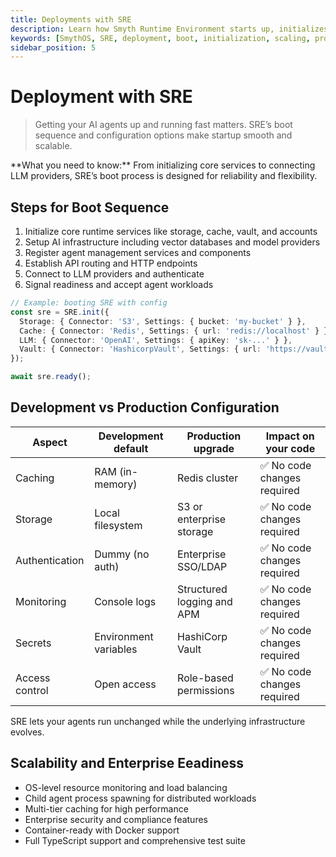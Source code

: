```yaml
---
title: Deployments with SRE
description: Learn how Smyth Runtime Environment starts up, initializes, and scales from development to production.
keywords: [SmythOS, SRE, deployment, boot, initialization, scaling, production, development]
sidebar_position: 5
---
```


# Deployment with SRE

> Getting your AI agents up and running fast matters. SRE’s boot sequence and configuration options make startup smooth and scalable.

<InfoCallout>
**What you need to know:**  
From initializing core services to connecting LLM providers, SRE’s boot process is designed for reliability and flexibility.
</InfoCallout>

<Divider />

## Steps for Boot Sequence 

1. Initialize core runtime services like storage, cache, vault, and accounts  
2. Setup AI infrastructure including vector databases and model providers  
3. Register agent management services and components  
4. Establish API routing and HTTP endpoints  
5. Connect to LLM providers and authenticate  
6. Signal readiness and accept agent workloads  

```typescript
// Example: booting SRE with config
const sre = SRE.init({
  Storage: { Connector: 'S3', Settings: { bucket: 'my-bucket' } },
  Cache: { Connector: 'Redis', Settings: { url: 'redis://localhost' } },
  LLM: { Connector: 'OpenAI', Settings: { apiKey: 'sk-...' } },
  Vault: { Connector: 'HashicorpVault', Settings: { url: 'https://vault.company.com' } },
});

await sre.ready();
```

## Development vs Production Configuration

| Aspect           | Development default        | Production upgrade               | Impact on your code           |
|------------------|----------------------------|--------------------------------|------------------------------|
| Caching          | RAM (in-memory)            | Redis cluster                  | ✅ No code changes required   |
| Storage          | Local filesystem           | S3 or enterprise storage       | ✅ No code changes required   |
| Authentication   | Dummy (no auth)            | Enterprise SSO/LDAP            | ✅ No code changes required   |
| Monitoring       | Console logs               | Structured logging and APM    | ✅ No code changes required   |
| Secrets          | Environment variables      | HashiCorp Vault               | ✅ No code changes required   |
| Access control   | Open access                | Role-based permissions        | ✅ No code changes required   |

SRE lets your agents run unchanged while the underlying infrastructure evolves.

## Scalability and Enterprise Eeadiness

- OS-level resource monitoring and load balancing  
- Child agent process spawning for distributed workloads  
- Multi-tier caching for high performance  
- Enterprise security and compliance features  
- Container-ready with Docker support  
- Full TypeScript support and comprehensive test suite  
